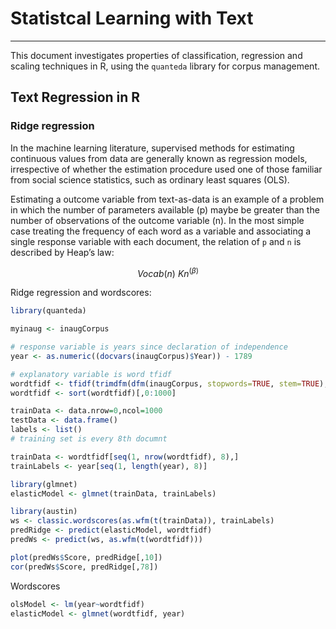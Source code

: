 # Statistcal Learning with Text

***

This document investigates properties of classification, regression and scaling techniques in R, using the `quanteda` library for corpus management.



## Text Regression in R

### Ridge regression

In the machine learning literature, supervised methods for estimating continuous values from data are generally known as regression models, irrespective of whether the estimation procedure used one of those familiar from social science statistics, such as ordinary least squares (OLS). 

Estimating a outcome variable from text-as-data is an example of a problem in which the number of parameters available (p) maybe be greater than the number of observations of the outcome variable (n). In the most simple case treating the frequency of each word as a variable and associating a single response variable with each document, the relation of `p` and `n` is described by Heap's law:

$$Vocab(n) ~ Kn^(\beta)$$


Ridge regression and wordscores:
```r
library(quanteda)

myinaug <- inaugCorpus

# response variable is years since declaration of independence
year <- as.numeric((docvars(inaugCorpus)$Year)) - 1789

# explanatory variable is word tfidf
wordtfidf <- tfidf(trimdfm(dfm(inaugCorpus, stopwords=TRUE, stem=TRUE), minCount=8, minDoc=4))
wordtfidf <- sort(wordtfidf)[,0:1000]

trainData <- data.nrow=0,ncol=1000
testData <- data.frame()
labels <- list()
# training set is every 8th documnt

trainData <- wordtfidf[seq(1, nrow(wordtfidf), 8),]
trainLabels <- year[seq(1, length(year), 8)]

library(glmnet)
elasticModel <- glmnet(trainData, trainLabels)

library(austin)
ws <- classic.wordscores(as.wfm(t(trainData)), trainLabels)
predRidge <- predict(elasticModel, wordtfidf)
predWs <- predict(ws, as.wfm(t(wordtfidf)))

plot(predWs$Score, predRidge[,10])
cor(predWs$Score, predRidge[,78])

```

Wordscores

```r

olsModel <- lm(year~wordtfidf)
elasticModel <- glmnet(wordtfidf, year)


```

